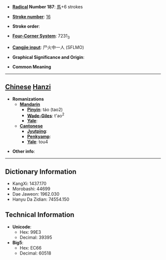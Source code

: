 * '''[[Wiktionary:Chinese radical index| Radical]] Number 187''': [[Wiktionary:Chinese radical index 馬|馬]]+6 strokes

* '''[[Wiktionary:Chinese total strokes index|Stroke number]]''': [[Wiktionary:Chinese total strokes index 16|16]]

* '''Stroke order''': 

* '''[[Wiktionary:Chinese four corner index|Four-Corner System]]''': 7231<sub>3</sub>

* '''[[Wiktionary:Chinese Cangjie index|Cangjie input]]''': 尸火中一人 (SFLMO)

* '''Graphical Significance and Origin''': 

* '''Common Meaning'''

----

== [[Chinese]] [[Hanzi]] ==

* '''Romanizations'''
** '''[[Mandarin]]'''
*** '''[[Pinyin]]''': táo (tao2)
*** '''[[Wade-Giles]]''': t'ao<sup>2</sup>
*** '''[[Yale]]''': 
** '''[[Cantonese]]'''
*** '''[[Jyutping]]''':
*** '''[[Penkyamp]]''': 
*** '''[[Yale]]''': tou4

* '''Other info''': 

----

== Dictionary Information ==

* KangXi: 1437.170
* Morobashi: 44699
* Dae Jaweon: 1962.030
* Hanyu Da Zidian: 74554.150

== Technical Information ==

* '''Unicode''':
** Hex: 99E3
** Decimal: 39395
* '''Big5''':
** Hex: EC66
** Decimal: 60518